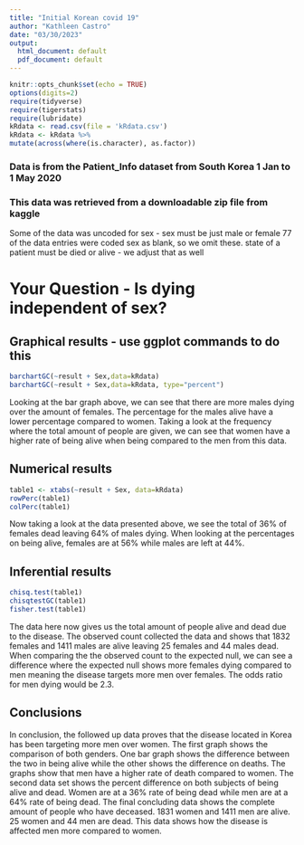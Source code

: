 ```yaml
---
title: "Initial Korean covid 19"
author: "Kathleen Castro"
date: "03/30/2023"
output:
  html_document: default
  pdf_document: default
---
```


```r
knitr::opts_chunk$set(echo = TRUE)
options(digits=2)
require(tidyverse)
require(tigerstats)
require(lubridate)
kRdata <- read.csv(file = 'kRdata.csv')
kRdata <- kRdata %>%
mutate(across(where(is.character), as.factor))

```
### Data is from the Patient_Info dataset from South Korea 1 Jan to 1 May 2020
### This data was retrieved from a downloadable zip file from kaggle

Some of the data was uncoded for sex - sex must be just male or female
77 of the data entries were coded sex  as blank, so we omit these.
state of a patient must be died or alive - we adjust that as well   
  
# Your Question - Is dying independent of sex?






## Graphical results - use ggplot commands to do this  


```r
barchartGC(~result + Sex,data=kRdata)
barchartGC(~result + Sex,data=kRdata, type="percent")

```
    
Looking at the bar graph above, we can see that there are more males dying over the amount of females. The percentage for the males alive have a lower percentage compared to women. Taking a look at the frequency where the total amount of people are given, we can see that women have a higher rate of being alive when being compared to the men from this data.
  
  
## Numerical results

```r
table1 <- xtabs(~result + Sex, data=kRdata)
rowPerc(table1)
colPerc(table1)
```
  
Now taking a look at the data presented above, we see the total of 36% of females dead leaving 64% of males dying. When looking at the percentages on being alive, females are at 56% while males are left at 44%.

## Inferential results 

```r
chisq.test(table1)
chisqtestGC(table1)
fisher.test(table1)
```
  
The data here now gives us the total amount of people alive and dead due to the disease. The observed count collected the data and shows that 1832 females and 1411 males are alive leaving 25 females and 44 males dead. When comparing the the observed count to the expected null, we can see a difference where the expected null shows more females dying compared to men meaning the disease targets more men over females. The odds ratio for men dying would be 2.3.

## Conclusions
  
In conclusion, the followed up data proves that the disease located in Korea has been targeting more men over women. The first graph shows the comparison of both genders. One bar graph shows the difference between the two in being alive while the other shows the difference on deaths. The graphs show that men have a higher rate of death compared to women. The second data set shows the percent difference on both subjects of being alive and dead. Women are at a 36% rate of being dead while men are at a 64% rate of being dead. The final concluding data shows the complete amount of people who have deceased. 1831 women and 1411 men are alive. 25 women and 44 men are dead. This data shows how the disease is affected men more compared to women.

